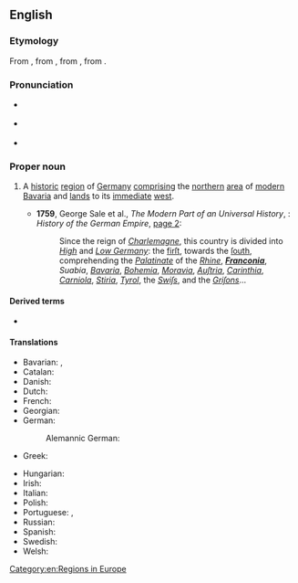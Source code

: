 {{also|Francónia|Francònia|Francônia}}
==English==
{{wikipedia}}

===Etymology===
From {{der|en|ML.|Franconia}}, from {{m|la|Francus||Frank}}, from {{der|en|frk|*frankō||a Frank}}, from {{der|en|gem-pro|*frankô||}}.

===Pronunciation===
* {{a|RP}} {{IPA|en|/fɹæŋˈkəʊ.ni.ə/|/fɹæŋˈkəʊ.njə/}}
* {{a|GA}} {{IPA|en|/fɹæŋˈkoʊ.ni.ə/|/fɹæŋˈkoʊ.njə/}}
* {{rhymes|en|əʊniə|s=4}}

===Proper noun===
{{en-proper noun}}

# {{lb|en|geography|historical}} A [[historic]] [[region]] of [[Germany]] [[comprising]] the [[northern]] [[area]] of [[modern]] [[Bavaria]] and [[land]]s to its [[immediate]] [[west]].
#* '''1759''', George Sale et al., ''The Modern Part of an Universal History'', {{nowrap|volume XXIX}}: ''History of the German Empire'', [http://books.google.com/books?id=dFtjAAAAMAAJ&pg=PA2 page&nbsp;2]:
#*: Since the reign of ''[[Charlemagne]]'', this country is divided into ''[[High Germany|High]]'' and ''[[Low Germany]]'': the [[first|firſt]], towards the [[south|ſouth]], comprehending the ''[[Palatinate]]'' of the ''[[Rhine]]'', '''''[[Franconia]]''''', ''Suabia'', ''[[Bavaria]]'', ''[[Bohemia]]'', ''[[Moravia]]'', ''[[Austria|Auſtria]]'', ''[[Carinthia]]'', ''[[Carniola]]'', ''[[Stiria]]'', ''[[Tyrol]]'', the ''[[Swiss|Swiſs]]'', and the ''[[Grisons|Griſons]]''...

====Derived terms====
* {{l|en|Franconian}}

====Translations====
{{trans-top|region of Germany}}
* Bavarian: {{t|bar|Frankn}}, {{t|bar|Frangn}}
* Catalan: {{t|ca|Francònia|f}}
* Danish: {{t+|da|Franken|n}}
* Dutch: {{t+|nl|Franken|n}}
* French: {{t+|fr|Franconie|f}}
* Georgian: {{t|ka|ფრანკონია}}
* German: {{t+|de|Franken}}
*: Alemannic German: {{t|gsw|Franke}}
* Greek: {{t|el|Φραγκονία|f}}
{{trans-mid}}
* Hungarian: {{t|hu|Frankföld}}
* Irish: {{t|ga|Francóin|f|alt=an Fhrancóin}}
* Italian: {{t+|it|Franconia|f}}
* Polish: {{t+|pl|Frankonia|f}}
* Portuguese: {{t|pt|Francónia|f}} {{qualifier|Portugal}}, {{t|pt|Francônia|f}} {{qualifier|Brazil}}
* Russian: {{t|ru|Франко́ния|f}}
* Spanish: {{t|es|Franconia|f}}
* Swedish: {{t+|sv|Franken|n}}
* Welsh: {{t|cy|Ffranconia|f}}
{{trans-bottom}}

[[Category:en:Regions in Europe]]
{{C|en|Historical and traditional regions}}